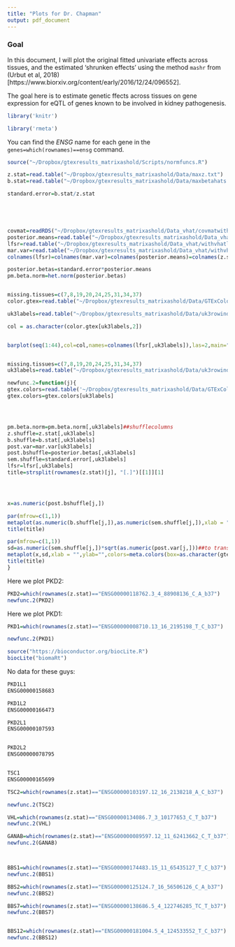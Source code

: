```yaml
---
title: "Plots for Dr. Chapman"
output: pdf_document
---
```


### Goal

In this document, I will plot the original fitted univariate effects across tissues, and the estimated 'shrunken effects' using the method `mashr` from (Urbut et al, 2018)[https://www.biorxiv.org/content/early/2016/12/24/096552].

The goal here is to estimate genetic ffects across tissues on gene expression for eQTL of genes known to be involved in kidney pathogenesis.

```r
library('knitr')

library('rmeta')
```

You can find the *ENSG* name for each gene in the ```genes=which(rownames)==ensg``` command.

```r


source("~/Dropbox/gtexresults_matrixashold/Scripts/normfuncs.R")

z.stat=read.table("~/Dropbox/gtexresults_matrixashold/Data/maxz.txt")
b.stat=read.table("~/Dropbox/gtexresults_matrixashold/Data/maxbetahats.txt")

standard.error=b.stat/z.stat





covmat=readRDS("~/Dropbox/gtexresults_matrixashold/Data_vhat/covmatwithvhat.rds")
posterior.means=read.table("~/Dropbox/gtexresults_matrixashold/Data_vhat/withvhatposterior.means.txt")[,-1]
lfsr=read.table("~/Dropbox/gtexresults_matrixashold/Data_vhat/withvhatlfsr.txt")[,-1]
mar.var=read.table("~/Dropbox/gtexresults_matrixashold/Data_vhat/withvhatmarginal.var.txt")[,-1]
colnames(lfsr)=colnames(mar.var)=colnames(posterior.means)=colnames(z.stat)

posterior.betas=standard.error*posterior.means
pm.beta.norm=het.norm(posterior.betas)


missing.tissues=c(7,8,19,20,24,25,31,34,37)
color.gtex=read.table("~/Dropbox/gtexresults_matrixashold/Data/GTExColors.txt",sep = '\t', comment.char = '')[-missing.tissues,]

uk3labels=read.table("~/Dropbox/gtexresults_matrixashold/Data/uk3rowindices.txt")[,1]

col = as.character(color.gtex[uk3labels,2])


barplot(seq(1:44),col=col,names=colnames(lfsr[,uk3labels]),las=2,main="Legend",cex.names=0.5)


missing.tissues=c(7,8,19,20,24,25,31,34,37)
uk3labels=read.table("~/Dropbox/gtexresults_matrixashold/Data/uk3rowindices.txt")[,1]

newfunc.2=function(j){
gtex.colors=read.table('~/Dropbox/gtexresults_matrixashold/Data/GTExColors.txt', sep = '\t', comment.char = '')[-missing.tissues,2]
gtex.colors=gtex.colors[uk3labels]




pm.beta.norm=pm.beta.norm[,uk3labels]##shufflecolumns
z.shuffle=z.stat[,uk3labels]
b.shuffle=b.stat[,uk3labels]
post.var=mar.var[uk3labels]
post.bshuffle=posterior.betas[,uk3labels]
sem.shuffle=standard.error[,uk3labels]
lfsr=lfsr[,uk3labels]
title=strsplit(rownames(z.stat)[j], "[.]")[[1]][1]




x=as.numeric(post.bshuffle[j,])

par(mfrow=c(1,1))
metaplot(as.numeric(b.shuffle[j,]),as.numeric(sem.shuffle[j,]),xlab = "",ylab="",colors=meta.colors(box=as.character(gtex.colors)),xlim=c(-1,1))
title(title)

par(mfrow=c(1,1))
sd=as.numeric(sem.shuffle[j,])*sqrt(as.numeric(post.var[j,]))##to transform to posterior sd of beta
metaplot(x,sd,xlab = "",ylab="",colors=meta.colors(box=as.character(gtex.colors)),xlim=c(-1,1))
title(title)
}
````

Here we plot PKD2:
```r

PKD2=which(rownames(z.stat)=="ENSG00000118762.3_4_88908136_C_A_b37")
newfunc.2(PKD2)
```

Here we plot PKD1:
```r
PKD1=which(rownames(z.stat)=="ENSG00000008710.13_16_2195198_T_C_b37")

newfunc.2(PKD1)

source("https://bioconductor.org/biocLite.R")
biocLite("biomaRt")
```

No data for these guys:
```r
PKD1L1
ENSG00000158683

PKD1L2
ENSG00000166473 

PKD2L1
ENSG00000107593


PKD2L2
ENSG00000078795


TSC1
ENSG00000165699 
```

```r
TSC2=which(rownames(z.stat)=="ENSG00000103197.12_16_2138218_A_C_b37")

newfunc.2(TSC2)

VHL=which(rownames(z.stat)=="ENSG00000134086.7_3_10177653_C_T_b37")
newfunc.2(VHL)

GANAB=which(rownames(z.stat)=="ENSG00000089597.12_11_62413662_C_T_b37")
newfunc.2(GANAB)



BBS1=which(rownames(z.stat)=="ENSG00000174483.15_11_65435127_T_C_b37")
newfunc.2(BBS1)

BBS2=which(rownames(z.stat)=="ENSG00000125124.7_16_56506126_C_A_b37")
newfunc.2(BBS2)

BBS7=which(rownames(z.stat)=="ENSG00000138686.5_4_122746285_TC_T_b37")
newfunc.2(BBS7)


BBS12=which(rownames(z.stat)=="ENSG00000181004.5_4_124533552_T_C_b37")
newfunc.2(BBS12)
```


